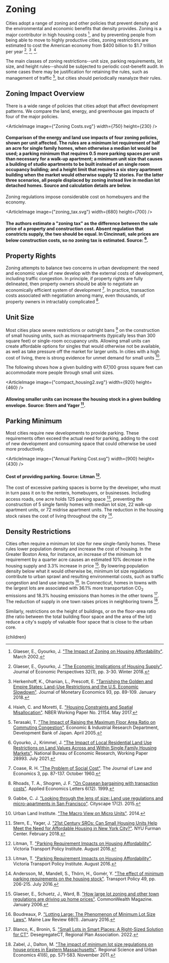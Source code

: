 


# Zoning

Cities adopt a range of zoning and other policies that prevent density and the environmental and economic benefits that density provides. Zoning is a major contributor in high housing costs [^16], and by preventing people from being able to move to highly productive cities, zoning restrictions are estimated to cost the American economy from $400 billion to $1.7 trillion per year [^15], [^20], [^23].

The main classes of zoning restrictions--unit size, parking requirements, lot size, and height rules--should be subjected to periodic cost-benefit audit. In some cases there may be justification for retaining the rules, such as management of traffic [^32], but cities should periodically reanalyze their rules.

## Zoning Impact Overview
There is a wide range of policies that cities adopt that affect development patterns. We compare the land, energy, and greenhouse gas impacts of four of the major policies.

<ArticleImage image={"Zoning Costs.svg"} width={750} height={230} />
#### Comparison of the energy and land use impacts of four zoning policies, shown per unit affected. The rules are a **minimum lot requirement** of half an acre for single family homes, when otherwise a median lot would be used; a **parking minimum** that requires 0.5 more parking spaces per unit than necessary for a walk-up apartment; a **minimum unit size** that causes a building of studio apartments to be built instead of an single room occupancy building; and a **height limit** that requires a six story apartment building when the market would otherwise supply 12 stories. For the latter three scenarios, all people displaced by zoning instead live in median lot detached homes. Source and calculation details are below.

Zoning regulations impose considerable cost on homebuyers and the economy.

<ArticleImage image={"zoning_tax.svg"} width={680} height={700} />
#### The authors estimate a "zoning tax" as the difference between the sale price of a property and construction cost. Absent regulation that constricts supply, the two should be equal. In Cincinnati, sale prices are below construction costs, so no zoning tax is estimated. Source: [^18].

## Property Rights
Zoning attempts to balance two concerns in urban development: the need and economic value of new develop with the external costs of development, including traffic congestion. In principle, if property rights are fully delineated, then property owners should be able to negotiate an economically efficient system of development [^9]. In practice, transaction costs associated with negotiation among many, even thousands, of property owners in intractably complicated [^27].

<StreetLevelZoningSolution />

## Unit Size
Most cities place severe restrictions or outright bans [^11] on the construction of small housing units, such as microapartments (typically less than 300 square feet) or single-room occupancy units. Allowing small units can create affordable options for singles that would otherwise not be available, as well as take pressure off the market for larger units. In cities with a high cost of living, there is strong evidence for unmet demand for small units [^35].

The following shows how a given building with 67,100 gross square feet can accommodate more people through small unit sizes.

<ArticleImage image={"compact_housing2.svg"} width={920} height={460} />
#### Allowing smaller units can increase the housing stock in a given building envelope. Source: Stern and Yager [^31].

<ZoningShouldMeetMarketNeedsSolution />

## Parking Minimum
Most cities require new developments to provide parking. These requirements often exceed the actual need for parking, adding to the cost of new development and consuming space that could otherwise be used more productively.

<ArticleImage image={"Annual Parking Cost.svg"} width={900} height={430} />
#### Cost of providing parking. Source: Litman [^25].

The cost of excessive parking spaces is borne by the developer, who must in turn pass it on to the renters, homebuyers, or businesses. Including access roads, one acre holds 125 parking space [^25], preventing the construction of 5 single family homes with median lot size, 22 walk-up apartment units, or 72 midrise apartment units. The reduction in the housing stock raises the cost of living throughout the city [^1].

<RemoveParkingMinimumsSolution />

<EndPublicProvidedFreeParkingSolution />

## Density Restrictions
Cities often require a minimum lot size for new single-family homes. These rules lower population density and increase the cost of housing. In the Greater Boston Area, for instance, an increase of the minimum lot requirement by a quarter acre causes an estimated 10% decrease in the housing supply and 3.3% increase in price [^17]. By lowering population density below what it would otherwise be, minimum lot size regulations contribute to urban sprawl and resulting environmental costs, such as traffic congestion and land use impacts [^3]. In Connecticut, homes in towns with the largest lots are associated with 36.1% more transportation CO<sub>2</sub> emissions and 18.3% housing emissions than homes in the other towns [^2]. The reduction of supply in one town raises prices in neighboring towns [^36].

Similarly, restrictions on the height of buildings, or on the floor-area ratio (the ratio between the total building floor space and the area of the lot) reduce a city's supply of valuable floor space that is close to the urban core.

<LoosenFloorAreaRatioRulesSolution />

<LoosenMinimumLotSizeRulesSolution />

[^1]: Andersson, M., Mandell, S., Thörn, H., Gomér, Y. ["The effect of minimum parking requirements on the housing stock"](https://www.sciencedirect.com/science/article/abs/pii/S0967070X16302232). Transport Policy 49, pp. 206-215. July 2016.

[^2]: Blanco, K., Bronin, S. ["Small Lots in Smart Places: A Right-Sized Solution for CT"](https://static1.squarespace.com/static/5ee8c6c9681b6f2799a4883a/t/61ea028879710056b2a90fe9/1642726053008/Issue+Brief+-+Minimum+Lot+Sizes.pdf). DesegregateCT, Regional Plan Association. 2022.

[^3]: Boudreaux, P. ["Lotting Large: The Phenomenon of Minimum Lot Size Laws"](https://digitalcommons.mainelaw.maine.edu/cgi/viewcontent.cgi?article=1017&context=mlr). Maine Law Review 68(1). January 2016.

[^4]: Brannon, I. ["The Tyranny of Free Parking"](https://www.cato.org/blog/tyranny-free-parking). The Cato Institute. July 2016.

[^5]: Brueckner, J. K., Franco, S. F. ["Parking and Urban Form"](https://academic.oup.com/joeg/article-abstract/17/1/95/2930541). Journal of Economic Geography 17(1), pp. 95-127. January 2017.

[^6]: Brueckner, J. K., Singh, R. ["Stringency of land-use regulation: Building heights in US cities"](https://www.sciencedirect.com/science/article/abs/pii/S0094119020300103). Journal of Urban Economics 116: 103239. March 2020.

[^7]: Brueckner, J., Fu, S., Gu, Y., Zhang, J. ["Measuring the Stringency of Land-Use Regulation and Its Determinants: The Case of China’s Building-Height Limits"](https://www.semanticscholar.org/paper/Measuring-the-Stringency-of-Land-Use-Regulation-and-Brueckner-Fu/c31f9c68b035d1c5b4bf1f935229cdb5b8164973). American Economic Association. 2015.

[^8]: Bucovetsky, S. ["On the effects of minimum-lot-size zoning"](https://www.sciencedirect.com/science/article/abs/pii/016517658490065X). Economic Letters 15(1-2), pp. 189-193. 1984.

[^9]: Coase, R. H. ["The Problem of Social Cost"](https://www.journals.uchicago.edu/doi/10.1086/466560). The Journal of Law and Economics 3, pp. 87-137. October 1960.

[^10]: Cutter, W. B., Franco, S. F. ["Do parking requirements significantly increase the area dedicated to parking? A test of the effect of parking requirements values in Los Angeles County"](https://www.sciencedirect.com/science/article/abs/pii/S0965856412000304). Transportation Research Part A: Policy and Practice 46(6), pp. 901-925. July 2012.

[^11]: Gabbe, C. J. ["Looking through the lens of size: Land use regulations and micro-apartments in San Francisco"](https://scholarcommons.scu.edu/cgi/viewcontent.cgi?article=1041&context=ess). Cityscape 17(2). 2015.

[^12]: Gabbe, C. J., Pierce, G., Clowers, G. ["Parking policy: The effects of residential minimum parking requirements in Seattle"](https://www.sciencedirect.com/science/article/abs/pii/S0264837718312870). Land Use Policy 91: 104053. February 2020.

[^13]: Gazdag, N., Torlegård, A. ["Micro Apartments : A Potential Solution for the Severe Shortage of Small Affordable Apartments in Stockholm"](https://www.diva-portal.org/smash/record.jsf?pid=diva2%3A1228121&dswid=-4038). Student thesis. 2018.

[^14]: Gibson, S. ["City of Simi Valley Memorandum"](https://simivalley.granicus.com/MetaViewer.php?view_id=6&clip_id=2599&meta_id=179079). April 2020.

[^15]: Glaeser, E., Gyourko, J. ["The Economic Implications of Housing Supply"](https://www.aeaweb.org/articles?id=10.1257/jep.32.1.3). Journal of Economic Perspectives 32(1), pp. 3-30. Winter 2018.

[^16]: Glaeser, E., Gyourko, J. ["The Impact of Zoning on Housing Affordability"](https://law.yale.edu/system/files/documents/pdf/hier1948.pdf). March 2002.

[^17]: Glaeser, E., Schuetz, J., Ward, B. ["How large lot zoning and other town regulations are driving up home prices"](https://commonwealthmagazine.org/uncategorized/how-large-lot-zoning-and-other-town-regulations-are-driving-up-home-prices/). CommonWealth Magazine. January 2006.

[^18]: Gyourko, J., Krimmel, J. ["The Impact of Local Residential Land Use Restrictions on Land Values Across and Within Single Family Housing Markets"](https://www.nber.org/papers/w28993). National Bureau of Economic Research, Working Paper 28993. July 2021.

[^19]: Hamilton, E. ["Government-Created Parking Externalities"](https://marketurbanism.com/2017/04/27/government-created-parking-externalities/). Market Urbanism. April 2017.

[^20]: Herkenhoff, K., Ohanian, L., Prescott, E. ["Tarnishing the Golden and Empire States: Land-Use Restrictions and the U.S. Economic Slowdown"](https://www.sciencedirect.com/science/article/pii/S0304393217301265). Journal of Monetary Economics 93, pp. 89-109. January 2018.

[^21]: Herriges, D. ["Announcing a New and Improved Map of Cities That Have Removed Parking Minimums"](https://www.strongtowns.org/journal/2021/11/22/announcing-a-new-and-improved-map-of-cities-that-have-removed-parking-minimums). Strong Towns. November 2021.

[^22]: Hess, D. B., Rehler, J. ["Minus Minimums: Development Response to the Removal of Minimum Parking Requirements in Buffalo (NY)"](https://www.tandfonline.com/doi/pdf/10.1080/01944363.2020.1864225). Journal of the American Planning Association 87(3), pp. 396-408. March 2021.

[^23]: Hsieh, C. and Moretti, E. ["Housing Constraints and Spatial Misallocation"](http://www.nber.org/papers/w21154). NBER Working Paper No. 21154. May 2017.

[^24]: Joshi, K. K., Kono, T. ["Optimization of floor area ratio regulation in a growing city"](https://www.sciencedirect.com/science/article/abs/pii/S0166046209000155). Regional Science and Urban Economics 39(4), pp. 502-511. July 2009.

[^25]: Litman, T. ["Parking Requirement Impacts on Housing Affordability"](http://www.vtpi.org/park-hou.pdf). Victoria Transport Policy Institute. August 2016.

[^26]: Myers, J. ["Hyperlocal Zoning: Enabling Growth by Block and by Street"](https://www.manhattan-institute.org/hyperlocal-zoning-enabling-growth-block-and-street). Manhattan Institute. February 2021.

[^27]: Rhoads, T. A., Shogren, J. F. ["On Coasean bargaining with transaction costs"](https://www.tandfonline.com/doi/abs/10.1080/135048599352150?journalCode=rael20). Applied Economics Letters 6(12). 1999.

[^28]: San Francisco Municipal Transportation Agency. ["SFPark: Putting Theory into Practice"](https://www.sfmta.com/sites/default/files/reports-and-documents/2018/08/sfpark_pilot_overview.pdf). June 2014.

[^29]: Shoup, D. [*The High Cost of Free Parking, Updated Edition.*](https://www.amazon.com/High-Cost-Free-Parking-Updated/dp/193236496X) Routledge; 1st edition. ISBN-13: 978-1932364965. 2005 (paperback 2011).

[^30]: Song, J. ["The Effects of Residential Zoning in U.S. Housing Markets"](https://papers.ssrn.com/sol3/papers.cfm?abstract_id=3996483). Available at SSRN. November 2021.

[^31]: Stern, E., Yager, J. ["21st Century SROs: Can Small Housing Units Help Meet the Need for Affordable Housing in New York City?"](http://furmancenter.org/files/NYUFurmanCenter_SmallUnitsInNYC_WorkingPaper_Update_20FEB2018.pdf). NYU Furman Center. February 2018.

[^32]: Terasaki, T. ["The Impact of Raising the Maximum Floor Area Ratio on Commuting Congestion"](https://www.rieti.go.jp/en/publications/summary/05040001.html). Economic & Industrial Research Department, Development Bank of Japan. April 2005.

[^33]: Terasaki, T. ["The Impact of Raising the Maximum Floor Area Ratio on Commuting Congestion"](https://www.rieti.go.jp/en/publications/summary/05040001.html). Research Institute of Trade, Economy and Industry. April 2005.

[^34]: The City of Ocala, Marion County, Floria. ["An Analysis of Residential Market Potential for the Downtown Ocala Study Area"](https://www.ocalafl.org/home/showpublisheddocument/1314/637546214162900000/). Conducted by Zimmerman/Volk Associates, Inc. on behalf of the City of Ocala. August 2017.

[^35]: Urban Land Institute. ["The Macro View on Micro Units"](http://uli.org/report/uli-multifamily-product-councils-publish-new-research-micro-units/). 2014.

[^36]: Zabel, J., Dalton, M. ["The impact of minimum lot size regulations on house prices in Eastern Massachusetts"](https://www.sciencedirect.com/science/article/pii/S016604621100072X). Regional Science and Urban Economics 41(6), pp. 571-583. November 2011.

  <Article 
    focusAreaUrl={focusAreaUrl} 
    hierarchy={hierarchy} 
    site={site}
  >
    {children}
  </Article>